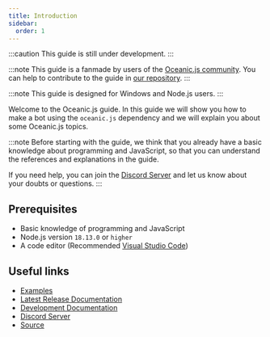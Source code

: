```yaml
---
title: Introduction
sidebar:
  order: 1
---
```


:::caution
This guide is still under development.
:::

:::note
This guide is a fanmade by users of the [Oceanic.js community](https://discord.gg/xZ4AhdYrf9). You can help to contribute to the guide in [our repository](https://github.com/FancyStudioTeam/OceanicJSGuide).
:::

:::note
This guide is designed for Windows and Node.js users.
:::

Welcome to the Oceanic.js guide. In this guide we will show you how to make a bot using the `oceanic.js` dependency and we will explain you about some Oceanic.js topics.

:::note
Before starting with the guide, we think that you already have a basic knowledge about programming and JavaScript, so that you can understand the references and explanations in the guide.

If you need help, you can join the [Discord Server](https://discord.gg/xZ4AhdYrf9) and let us know about your doubts or questions.
:::

## Prerequisites

- Basic knowledge of programming and JavaScript
- Node.js version `18.13.0` or `higher`
- A code editor (Recommended [Visual Studio Code](https://code.visualstudio.com/))

## Useful links

- [Examples](https://github.com/OceanicJS/Oceanic/tree/dev/examples)
- [Latest Release Documentation](https://docs.oceanic.ws/latest)
- [Development Documentation](https://docs.oceanic.ws/dev)
- [Discord Server](https://discord.gg/xZ4AhdYrf9)
- [Source](https://github.com/OceanicJS/Oceanic)
